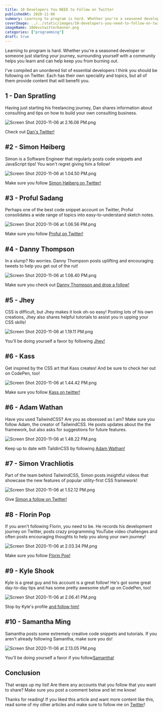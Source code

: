 ---
title: 10 Developers You NEED to Follow on Twitter
publishedAt: 2020-11-06
summary: Learning to program is hard. Whether you're a seasoned developer or someone just starting your journey, surrounding yourself with a community helps you learn and can help keep you from burning out. I've compiled an unordered list of essential developers I think you should be following on Twitter.
coverImage: ../../static/images/10-developers-you-need-to-follow-on-twitter/10devstwitterbanner.png
imageName: 10devstwitterbanner.png
categories: ["programming"]
draft: true
---

Learning to program is hard. Whether you're a seasoned developer or someone just starting your journey, surrounding yourself with a community helps you learn and can help keep you from burning out.

I've compiled an unordered list of essential developers I think you should be following on Twitter. Each has their own speciality and topics, but all of them provide content that will benefit you.

## 1 - Dan Spratling

Having just starting his freelancing journey, Dan shares information about consulting and tips on how to build your own consulting business.

![Screen Shot 2020-11-06 at 2.16.06 PM.png](https://cdn.hashnode.com/res/hashnode/image/upload/v1604693781198/ggvOqC2aw.png)

Check out [Dan's Twitter!](https://twitter.com/DanSpratling)

## #2 - Simon Høiberg

Simon is a Software Engineer that regularly posts code snippets and JavaScript tips!
You won't regret giving him a follow!

![Screen Shot 2020-11-06 at 1.04.50 PM.png](https://cdn.hashnode.com/res/hashnode/image/upload/v1604689499626/R_ZiJi0qo.png)

Make sure you follow [Simon Høiberg on Twitter!](https://twitter.com/SimonHoiberg)

## #3 - Proful Sadang

Perhaps one of the best code snippet account on Twitter, Proful consolidates a wide range of topics into easy-to-understand sketch notes.

![Screen Shot 2020-11-06 at 1.06.56 PM.png](https://cdn.hashnode.com/res/hashnode/image/upload/v1604689626599/K3Uz5JXWK.png)

Make sure you follow [Proful on Twitter!](https://twitter.com/profulsadangi)

## #4 - Danny Thompson

In a slump? No worries. Danny Thompson posts uplifting and encouraging tweets to help you get out of the rut!

![Screen Shot 2020-11-06 at 1.08.40 PM.png](https://cdn.hashnode.com/res/hashnode/image/upload/v1604689730769/H--Jg_7GN.png)

Make sure you check out [Danny Thompson and drop a follow!](https://twitter.com/DThompsonDev)

## #5 - Jhey

CSS is difficult, but Jhey makes it look oh-so easy! Posting lots of his own creations, Jhey also shares helpful tutorials to assist you in upping your CSS skills!

![Screen Shot 2020-11-06 at 1.19.11 PM.png](https://cdn.hashnode.com/res/hashnode/image/upload/v1604690360355/4j6IYe-9t.png)

You'll be doing yourself a favor by following [Jhey!](https://twitter.com/jh3yy)

## #6 - Kass

Get inspired by the CSS art that Kass creates! And be sure to check her out on CodePen, too!

![Screen Shot 2020-11-06 at 1.44.42 PM.png](https://cdn.hashnode.com/res/hashnode/image/upload/v1604691892761/rkeW2YYTw.png)

Make sure you follow [Kass on twitter!](https://twitter.com/KassandraSanch)

## #6 - Adam Wathan

Have you used TailwindCSS? Are you as obsessed as I am? Make sure you follow Adam, the creator of TailwindCSS. He posts updates about the the framework, but also asks for suggestions for future features.

![Screen Shot 2020-11-06 at 1.48.22 PM.png](https://cdn.hashnode.com/res/hashnode/image/upload/v1604692111655/kcFQBtwDg.png)

Keep up to date with TaildinCSS by following [Adam Wathan!](https://twitter.com/adamwathan)

## #7 - Simon Vrachliotis

Part of the team behind TailwindCSS, Simon posts insightful videos that showcase the new features of popular utility-first CSS framework!

![Screen Shot 2020-11-06 at 1.52.12 PM.png](https://cdn.hashnode.com/res/hashnode/image/upload/v1604692343025/Pn_t0MkS6.png)

Give [Simon a follow on Twitter!](https://twitter.com/simonswiss)

## #8 - Florin Pop

If you aren't following Florin, you need to be. He records his development journey on Twitter, posts crazy programming YouTube video challenges and often posts encouraging thoughts to help you along your own journey!

![Screen Shot 2020-11-06 at 2.03.34 PM.png](https://cdn.hashnode.com/res/hashnode/image/upload/v1604693025964/PPwUTlc2f.png)

Make sure you follow [Florin Pop!](https://twitter.com/florinpop1705)

## #9 - Kyle Shook

Kyle is a great guy and his account is a great follow! He's got some great day-to-day tips and has some pretty awesome stuff up on CodePen, too!

![Screen Shot 2020-11-06 at 2.06.41 PM.png](https://cdn.hashnode.com/res/hashnode/image/upload/v1604693212421/fQciHdsg_.png)

Stop by Kyle's profile [and follow him!](https://twitter.com/elyktrix)

## #10 - Samantha Ming

Samantha posts some extremely creative code snippets and tutorials. If you aren't already following Samantha, make sure you do!

![Screen Shot 2020-11-06 at 2.13.05 PM.png](https://cdn.hashnode.com/res/hashnode/image/upload/v1604693594410/YdDZJUi4A.png)

You'll be doing yourself a favor if you follow[Samantha!](https://twitter.com/samantha_ming)

## Conclusion

That wraps up my list! Are there any accounts that you follow that you want to share? Make sure you post a comment below and let me know!

Thanks for reading! If you liked this article and want more content like this, read some of my other articles and make sure to follow me on [Twitter](https://twitter.com/BraydonCoyer)!
